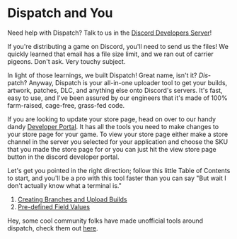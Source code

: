 
# Dispatch and You

<Alert type="info">

Need help with Dispatch? Talk to us in the [Discord Developers Server](https://discord.gg/discord-developers)!

</Alert>

If you're distributing a game on Discord, you'll need to send us the files! We quickly learned that email has a file size limit, and we ran out of carrier pigeons. Don't ask. Very touchy subject.

In light of those learnings, we built Dispatch! Great name, isn't it? _Dis_-patch? Anyway, Dispatch is your all-in-one uploader tool to get your builds, artwork, patches, DLC, and anything else onto Discord's servers. It's fast, easy to use, and I've been assured by our engineers that it's made of 100% farm-raised, cage-free, grass-fed code.

If you are looking to update your store page, head on over to our handy dandy [Developer Portal](https://discord.com/developers). It has all the tools you need to make changes to your store page for your game. To view your store page either make a store channel in the server you selected for your application and choose the SKU that you made the store page for or you can just hit the view store page button in the discord developer portal.

Let's get you pointed in the right direction; follow this little Table of Contents to start, and you'll be a pro with this tool faster than you can say "But wait I don't actually know what a terminal is."

1.  [Creating Branches and Upload Builds](/dispatch/branches-and-builds/)
2.  [Pre-defined Field Values](/dispatch/field-values/)

Hey, some cool community folks have made unofficial tools around dispatch, check them out [here](/topics/community-resources).
